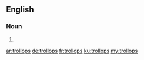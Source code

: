 ==English==

===Noun===
{{head|en|plural}}

# {{plural of|trollop|lang=en}}

[[ar:trollops]]
[[de:trollops]]
[[fr:trollops]]
[[ku:trollops]]
[[my:trollops]]